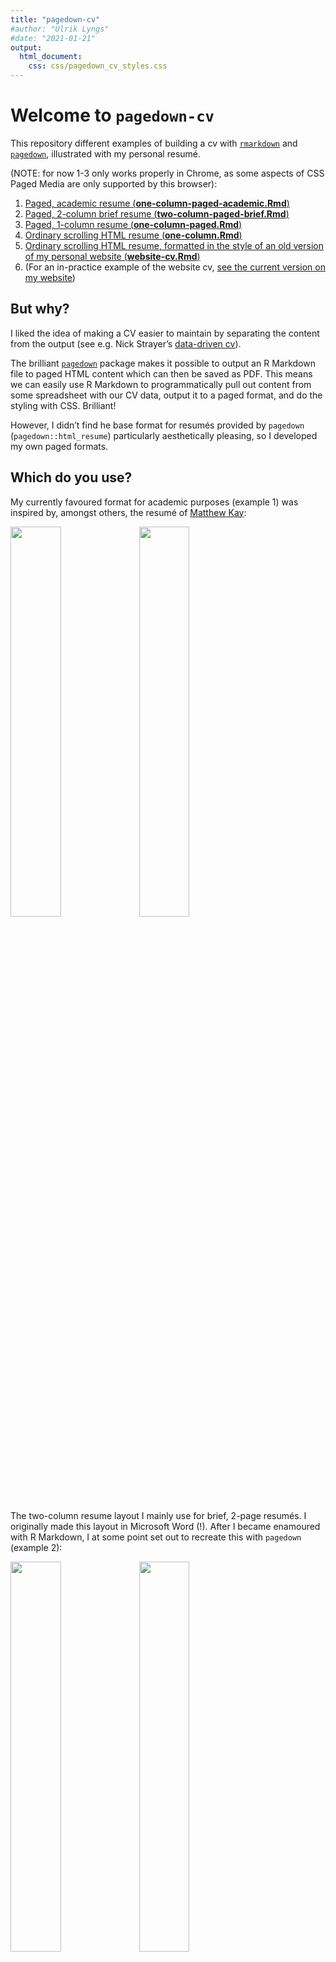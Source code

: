 ```yaml
---
title: "pagedown-cv"
#author: "Ulrik Lyngs"
#date: "2021-01-21"
output:
  html_document:
    css: css/pagedown_cv_styles.css
---
```


# Welcome to `pagedown-cv`
This repository  different examples of building a cv with [`rmarkdown`](https://rmarkdown.rstudio.com) and [`pagedown`](https://github.com/rstudio/pagedown), illustrated with my personal resumé.

(NOTE: for now 1-3 only works properly in Chrome, as some aspects of CSS Paged Media are only supported by this browser):

1. [Paged, academic resume (**one-column-paged-academic.Rmd**)](one-column-paged-academic.html)
1. [Paged, 2-column brief resume (**two-column-paged-brief.Rmd**)](two-column-paged-brief.html)
1. [Paged, 1-column resume (**one-column-paged.Rmd**)](one-column-paged.html)
1. [Ordinary scrolling HTML resume (**one-column.Rmd**)](one-column.html)
1. [Ordinary scrolling HTML resume, formatted in the style of an old version of my personal website (**website-cv.Rmd**)](website-cv.html)
1. (For an in-practice example of the website cv, [see the current version on my website](https://ulriklyngs.com/cv/))

## But why?
I liked the idea of making a CV easier to maintain by separating the content from the output (see e.g. Nick Strayer's [data-driven cv](http://nickstrayer.me/datadrivencv/)). 

The brilliant [`pagedown`](https://github.com/rstudio/pagedown) package makes it possible to output an R Markdown file to paged HTML content which can then be saved as PDF.
This means we can easily use R Markdown to programmatically pull out content from some spreadsheet with our CV data, output it to a paged format, and do the styling with CSS. Brilliant!

However, I didn't find he base format for resumés provided by `pagedown` (`pagedown::html_resume`) particularly aesthetically pleasing, so I developed my own paged formats.

## Which do you use?
My currently favoured format for academic purposes (example 1) was inspired by, amongst others, the resumé of [Matthew Kay](http://www.mjskay.com/):

::: {.example-cv}
![](examples/cur_cv_pg1.jpg){ width=40% } ![](examples/cur_cv_pg2.jpg){ width=40% }
:::

The two-column resume layout I mainly use for brief, 2-page resumés. I originally made this layout in Microsoft Word (!). After I became enamoured with R Markdown, I at some point set out to recreate this with `pagedown` (example 2):

::: {.example-cv}
![](examples/page1_new.png){ width=40% } ![](examples/page2.png){ width=40% }
:::


## How does it work?
Each resumé is generated by an R Markdown file and pulls in its content from **_content/cv_entries.csv** and **_content/publications.csv**.

The CSV files with the content are just local copies of the corresponding tabs in [this google sheet](https://docs.google.com/spreadsheets/d/1ta71CAGkcLqm-W1UdVRA_JJSddWV2TsrRZsCnQlmOis/edit?usp=sharing), which holds most of the content for [my website](https://ulriklyngs.com/).

The R script **_content/sync_w_gsheets.R** grabs the current content of the 'cv_entries' and the 'publications' tabs in the google sheet and stores it in the **_content** folder.


## How can I use it?
To use this for your own CV, download or clone the GitHub repo: https://github.com/ulyngs/pagedown-cv/ 

Then replace the content in the CSV files with your own stuff and tweak the **.Rmd** files accordingly.